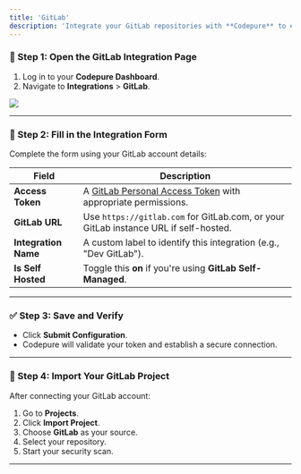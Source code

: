 ```yaml
---
title: 'GitLab'
description: 'Integrate your GitLab repositories with **Codepure** to enable secure code scanning and project management.'
---
```


### 📍 Step 1: Open the GitLab Integration Page

1. Log in to your **Codepure Dashboard**.
2. Navigate to **Integrations** > **GitLab**.

<Frame>
  <img src="/assets/gitlab-conf.png" style={{ borderRadius: '0.5rem' }} />
</Frame>

---

### 📝 Step 2: Fill in the Integration Form

Complete the form using your GitLab account details:

| Field                | Description                                                                                                         |
| -------------------- | ------------------------------------------------------------------------------------------------------------------- |
| **Access Token**     | A [GitLab Personal Access Token](https://gitlab.com/-/profile/personal_access_tokens) with appropriate permissions. |
| **GitLab URL**       | Use `https://gitlab.com` for GitLab.com, or your GitLab instance URL if self-hosted.                                |
| **Integration Name** | A custom label to identify this integration (e.g., "Dev GitLab").                                                   |
| **Is Self Hosted**   | Toggle this **on** if you're using **GitLab Self-Managed**.                                                         |

---

### ✅ Step 3: Save and Verify

* Click **Submit Configuration**.
* Codepure will validate your token and establish a secure connection.

---

### 🚀 Step 4: Import Your GitLab Project

After connecting your GitLab account:

1. Go to **Projects**.
2. Click **Import Project**.
3. Choose **GitLab** as your source.
4. Select your repository.
5. Start your security scan.

---

